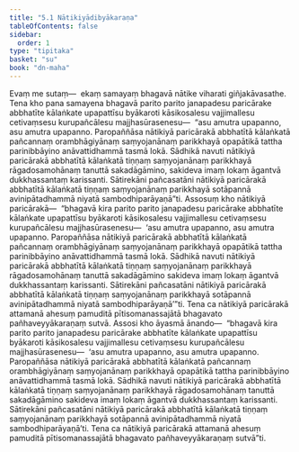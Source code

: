 ```yaml
---
title: "5.1 Nātikiyādibyākaraṇa"
tableOfContents: false
sidebar:
  order: 1
type: "tipitaka"
basket: "su"
book: "dn-maha"
---
```



<DynamicBreadcrumb />

<Division number="273" book="dn-maha" bookNo="7" page="162">

<Paragraph number="596" book="dn-maha">
Evaṃ me sutaṃ—  ekaṃ samayaṃ bhagavā nātike viharati giñjakāvasathe. Tena kho pana samayena bhagavā parito parito janapadesu paricārake abbhatīte kālaṅkate upapattīsu byākaroti kāsikosalesu vajjimallesu cetivaṃsesu kurupañcālesu majjhasūrasenesu—  “asu amutra upapanno, asu amutra upapanno. Paropaññāsa nātikiyā paricārakā abbhatītā kālaṅkatā pañcannaṃ orambhāgiyānaṃ saṃyojanānaṃ parikkhayā opapātikā tattha parinibbāyino anāvattidhammā tasmā lokā. Sādhikā navuti nātikiyā paricārakā abbhatītā kālaṅkatā tiṇṇaṃ saṃyojanānaṃ parikkhayā rāgadosamohānaṃ tanuttā sakadāgāmino, sakideva imaṃ lokaṃ āgantvā dukkhassantaṃ karissanti. Sātirekāni pañcasatāni nātikiyā paricārakā abbhatītā kālaṅkatā tiṇṇaṃ saṃyojanānaṃ parikkhayā sotāpannā avinipātadhammā niyatā sambodhiparāyaṇā”ti.
</Paragraph>

</Division>
<Division number="274" book="dn-maha" bookNo="7" page="162">

<Paragraph number="597" book="dn-maha">
Assosuṃ kho nātikiyā paricārakā—  “bhagavā kira parito parito janapadesu paricārake abbhatīte kālaṅkate upapattīsu byākaroti kāsikosalesu vajjimallesu cetivaṃsesu kurupañcālesu majjhasūrasenesu—  ‘asu amutra upapanno, asu amutra upapanno. Paropaññāsa nātikiyā paricārakā abbhatītā kālaṅkatā pañcannaṃ orambhāgiyānaṃ saṃyojanānaṃ parikkhayā opapātikā tattha parinibbāyino anāvattidhammā tasmā lokā. Sādhikā navuti nātikiyā paricārakā abbhatītā kālaṅkatā tiṇṇaṃ saṃyojanānaṃ parikkhayā rāgadosamohānaṃ tanuttā sakadāgāmino sakideva imaṃ lokaṃ āgantvā dukkhassantaṃ karissanti. Sātirekāni pañcasatāni nātikiyā paricārakā abbhatītā kālaṅkatā tiṇṇaṃ saṃyojanānaṃ parikkhayā sotāpannā avinipātadhammā niyatā sambodhiparāyaṇā’”ti. Tena ca nātikiyā paricārakā attamanā ahesuṃ pamuditā pītisomanassajātā bhagavato pañhaveyyākaraṇaṃ sutvā.
</Paragraph>

</Division>
<Division number="275" book="dn-maha" bookNo="7" page="163">

<Paragraph number="598" book="dn-maha">
Assosi kho āyasmā ānando—  “bhagavā kira parito parito janapadesu paricārake abbhatīte kālaṅkate upapattīsu byākaroti kāsikosalesu vajjimallesu cetivaṃsesu kurupañcālesu majjhasūrasenesu—  ‘asu amutra upapanno, asu amutra upapanno. Paropaññāsa nātikiyā paricārakā abbhatītā kālaṅkatā pañcannaṃ orambhāgiyānaṃ saṃyojanānaṃ parikkhayā opapātikā tattha parinibbāyino anāvattidhammā tasmā lokā. Sādhikā navuti nātikiyā paricārakā abbhatītā kālaṅkatā tiṇṇaṃ saṃyojanānaṃ parikkhayā rāgadosamohānaṃ tanuttā sakadāgāmino sakideva imaṃ lokaṃ āgantvā dukkhassantaṃ karissanti. Sātirekāni pañcasatāni nātikiyā paricārakā abbhatītā kālaṅkatā tiṇṇaṃ saṃyojanānaṃ parikkhayā sotāpannā avinipātadhammā niyatā sambodhiparāyaṇā’ti. Tena ca nātikiyā paricārakā attamanā ahesuṃ pamuditā pītisomanassajātā bhagavato pañhaveyyākaraṇaṃ sutvā”ti.
</Paragraph>
</Division>